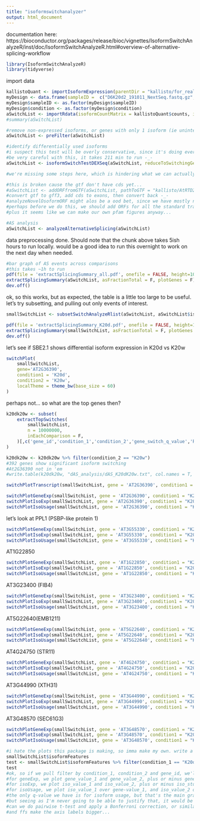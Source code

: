 ---
title: "isoformswitchanalyzer"
output: html_document
---

documentation here: https://bioconductor.org/packages/release/bioc/vignettes/IsoformSwitchAnalyzeR/inst/doc/IsoformSwitchAnalyzeR.html#overview-of-alternative-splicing-workflow
```{r}
library(IsoformSwitchAnalyzeR)
library(tidyverse)
```

import data
```{r}
kallistoQuant <- importIsoformExpression(parentDir = "kallisto/for_real_output")
myDesign <- data.frame(sampleID =  c("D6K20d2_191011_NextSeq.fastq.gz", "D6K20d3_191011_NextSeq.fastq.gz",  "D6K20W1_191011_NextSeq.fastq.gz", "D6Krw1_191011_NextSeq.fastq.gz", "D6Krw3_191011_NextSeq.fastq.gz", "D6L20d1_190919_NextSeq.fastq.gz", "D6L20d2_190919_NextSeq.fastq.gz", "D6L20d3_190919_NextSeq.fastq.gz", "D6L20W1_190903_NextSeq_R1.fastq.gz", "D6L20W2_190903_NextSeq_R1.fastq.gz", "D6L20W3_190903_NextSeq_R1.fastq.gz", "D6L40d1_190903_NextSeq_R1.fastq.gz", "D6L40d2_190903_NextSeq_R1.fastq.gz", "D6L40d3_190919_NextSeq.fastq.gz", "D6L40W1_190903_NextSeq_R1.fastq.gz", "D6L40W2_190903_NextSeq_R1.fastq.gz", "D6L40W3_190903_NextSeq_R1.fastq.gz", "D6L60d1_190903_NextSeq_R1.fastq.gz", "D6L60d2_190903_NextSeq_R1.fastq.gz", "D6L60d3_190903_NextSeq_R1.fastq.gz", "D6L60W1_190903_NextSeq_R1.fastq.gz", "D6L60W2_190903_NextSeq_R1.fastq.gz", "D6L60W3_190903_NextSeq_R1.fastq.gz", "D6Lrw1_190919_NextSeq.fastq.gz", "D6Lrw2_190919_NextSeq.fastq.gz", "D6Lrw3_190919_NextSeq.fastq.gz", "D7K20d2_191011_NextSeq.fastq.gz", "D7K20d5_191011_NextSeq.fastq.gz", "D7K20W1_191011_NextSeq.fastq.gz", "D7K20W2_191011_NextSeq.fastq.gz", "D7K40d1_191011_NextSeq.fastq.gz", "D7K40d2_191011_NextSeq.fastq.gz", "D7K40W2_190919_NextSeq.fastq.gz", "D7K40W3_191011_NextSeq.fastq.gz", "D7K40W4_191011_NextSeq.fastq.gz", "D7K60d1_190919_NextSeq.fastq.gz", "D7K60d2_190919_NextSeq.fastq.gz", "D7K60d3_191011_NextSeq.fastq.gz", "D7K60W2_190919_NextSeq.fastq.gz", "D7K60W3_190919_NextSeq.fastq.gz", "D7K60W4_190919_NextSeq.fastq.gz",  "D7Krw2_190919_NextSeq.fastq.gz"), condition = rep(c("K20d", "K20w", "Krw", "L20d", "L20w", "L40d", "L40w", "L60d", "L60w", "Lrw", "K20d", "K20w", "K40d", "K40w", "K60d", "K60w", "Krw"), times = c(2, 1, 2, 3, 3, 3, 3, 3, 3, 3, 2, 2, 2, 3, 3, 3, 1)))
myDesign$sampleID <- as.factor(myDesign$sampleID)
myDesign$condition <- as.factor(myDesign$condition)
aSwitchList <- importRdata(isoformCountMatrix = kallistoQuant$counts, isoformRepExpression = kallistoQuant$abundance, designMatrix = myDesign, isoformExonAnnoation = "kallisto/AtRTD2_QUASI.gtf", isoformNtFasta = "kallisto/AtRTD2_QUASI.fasta")
#summary(aSwitchList)

#remove non-expressed isoforms, or genes with only 1 isoform (ie uninteresting things)
aSwitchList <- preFilter(aSwitchList)

#identify differentially used isoforms
#i suspect this test will be overly conservative, since it's doing every pairwise comparison of treatment groups. have to see what to do about that...
#be very careful with this, it takes 211 min to run -_-
aSwitchList <- isoformSwitchTestDEXSeq(aSwitchList, reduceToSwitchingGenes = F)

#we're missing some steps here, which is hindering what we can actually visualize. need to add some more functions here...

#this is broken cause the gtf don't have cds yet...
#aSwitchList <- addORFfromGTF(aSwitchList, pathToGTF = "kallisto/AtRTD2_QUASI.gtf")
#convert gtf to gff3, add cds to exons, then convert back -_-
#analyzeNovelOsoformORF might alos be a ood bet, since we have mostly novel isoforms here
#perhaps before we do this, we should add ORFs for all the standard transcripts from the ensembl GTF, thouhg idk if they'd have the same names...
#plus it seems like we can make our own pfam figures anyway...

#AS analysis
aSwitchList <- analyzeAlternativeSplicing(aSwitchList)
```

data preprocessing done. Should note that the chunk above takes 5ish hours to run locally. would be a good idea to run this overnight to work on the next day when needed. 
```{r}
#bar graph of AS events across comparisons
#this takes ~1h to run
pdf(file = 'extractSplicingSummary_all.pdf', onefile = FALSE, height=100, width = 50)
extractSplicingSummary(aSwitchList, asFractionTotal = F, plotGenes = F)
dev.off()
```
ok, so this works, but as expected, the table is a little too large to be useful. let's try subsetting, and pulling out only events of interest.

```{r}
smallSwitchList <- subsetSwitchAnalyzeRlist(aSwitchList, aSwitchList$isoformFeatures$condition_1 == "K20d")
```


```{r}
pdf(file = 'extractSplicingSummary_K20d.pdf', onefile = FALSE, height=100, width = 50)
extractSplicingSummary(smallSwitchList, asFractionTotal = F, plotGenes = F, splicingToAnalyze = c("A3", "A5", "ES", "IR"), localTheme = theme(text = element_text(size = 80)))
dev.off()
```

let's see if SBE2.1 shows differential isoform expression in K20d vs K20w
```{r}
switchPlot(
    smallSwitchList,
    gene='AT2G36390',
    condition1 = 'K20d',
    condition2 = 'K20w',
    localTheme = theme_bw(base_size = 60)
)
```
perhaps not... so what are the top genes then?

```{r}
k20dk20w <- subset(
    extractTopSwitches(
        smallSwitchList,
        n = 10000000,
        inEachComparison = F,
    )[,c('gene_id','condition_1','condition_2','gene_switch_q_value','Rank')]
)

k20dk20w <- k20dk20w %>% filter(condition_2 == "K20w")
#392 genes show significant isoform switching
#At2G36390 not in 'em
#write.table(k20dk20w, "dAS_analysis/dAS_K20dK20w.txt", col.names = T, row.names = F, sep = "\t", quote = F)
```

```{r}
switchPlotTranscript(smallSwitchList, gene = 'AT2G36390', condition1 = "K20d", condition2 = "K20w")
```


```{r}
switchPlotGeneExp(smallSwitchList, gene = 'AT2G36390', condition1 = "K20d", condition2 = "K20w")
switchPlotIsoExp(smallSwitchList, gene = 'AT2G36390', condition1 = "K20d", condition2 = "K20w")
switchPlotIsoUsage(smallSwitchList, gene = 'AT2G36390', condition1 = "K20d", condition2 = "K20w")
```

let's look at PPL1 (PSBP-like protein 1)
```{r}
switchPlotGeneExp(smallSwitchList, gene = 'AT3G55330', condition1 = "K20d", condition2 = "K20w")
switchPlotIsoExp(smallSwitchList, gene = 'AT3G55330', condition1 = "K20d", condition2 = "K20w")
switchPlotIsoUsage(smallSwitchList, gene = 'AT3G55330', condition1 = "K20d", condition2 = "K20w")
```

AT1G22850
```{r}
switchPlotGeneExp(smallSwitchList, gene = 'AT1G22850', condition1 = "K20d", condition2 = "K20w")
switchPlotIsoExp(smallSwitchList, gene = 'AT1G22850', condition1 = "K20d", condition2 = "K20w")
switchPlotIsoUsage(smallSwitchList, gene = 'AT1G22850', condition1 = "K20d", condition2 = "K20w")
```

AT3G23400 (FIB4)
```{r}
switchPlotGeneExp(smallSwitchList, gene = 'AT3G23400', condition1 = "K20d", condition2 = "K20w")
switchPlotIsoExp(smallSwitchList, gene = 'AT3G23400', condition1 = "K20d", condition2 = "K20w")
switchPlotIsoUsage(smallSwitchList, gene = 'AT3G23400', condition1 = "K20d", condition2 = "K20w")
```

AT5G22640(EMB1211)
```{r}
switchPlotGeneExp(smallSwitchList, gene = 'AT5G22640', condition1 = "K20d", condition2 = "K20w")
switchPlotIsoExp(smallSwitchList, gene = 'AT5G22640', condition1 = "K20d", condition2 = "K20w")
switchPlotIsoUsage(smallSwitchList, gene = 'AT5G22640', condition1 = "K20d", condition2 = "K20w")
```

AT4G24750 (STR11)
```{r}
switchPlotGeneExp(smallSwitchList, gene = 'AT4G24750', condition1 = "K20d", condition2 = "K20w")
switchPlotIsoExp(smallSwitchList, gene = 'AT4G24750', condition1 = "K20d", condition2 = "K20w")
switchPlotIsoUsage(smallSwitchList, gene = 'AT4G24750', condition1 = "K20d", condition2 = "K20w")
```

AT3G44990 (XTH31)
```{r}
switchPlotGeneExp(smallSwitchList, gene = 'AT3G44990', condition1 = "K20d", condition2 = "K20w")
switchPlotIsoExp(smallSwitchList, gene = 'AT3G44990', condition1 = "K20d", condition2 = "K20w")
switchPlotIsoUsage(smallSwitchList, gene = 'AT3G44990', condition1 = "K20d", condition2 = "K20w")
```

AT3G48570 (SEC61G3)
```{r}
switchPlotGeneExp(smallSwitchList, gene = 'AT3G48570', condition1 = "K20d", condition2 = "K20w")
switchPlotIsoExp(smallSwitchList, gene = 'AT3G48570', condition1 = "K20d", condition2 = "K20w")
switchPlotIsoUsage(smallSwitchList, gene = 'AT3G48570', condition1 = "K20d", condition2 = "K20w")
```

```{r}
#i hate the plots this package is making, so imma make my own. write a ggplot function and save it nice and call it later. then we can make pretty figures for anything shared or presented.
smallSwitchList$isoformFeatures
test <- smallSwitchList$isoformFeatures %>% filter(condition_1 == "K20d", condition_2 == "K20w", gene_id == "AT2G36390")
test
#ok, so if we pull filter by condition_1, condition_2 and gene_id, we'll get the right rows. 
#for geneExp, we plot gene_value_1 and gene_value_2, plus or minus gene_stderr_1 and gene_stderr_2
#for isoExp, we plot iso_value_1 and iso_value_2, plus or minus iso_stderr_1 and iso_stderr_2
#for isoUsage, we plot iso_value_1 over gene-value_1, and iso_value_2 over gene_value_2, plus or minus iso_stderr_1 over gene_value_1 and iso_stderr_2 over gene-value_2
#the only q-value we have is for isoform usage, but that's the main graph anyway
#but seeing as I'm never going to be able to justify that, it would be best to run an in-house test to see if isoform usage is different between treatments and annotate significance that way
#can we do pairwise t-test and apply a Bonferroni correction, or similar?
#and ffs make the axis labels bigger...
```

